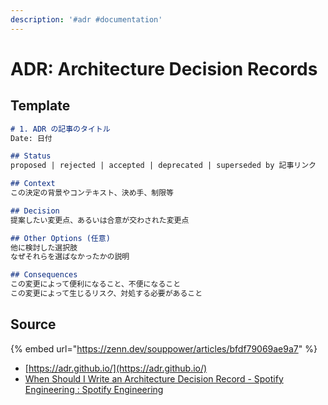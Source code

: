 ```yaml
---
description: '#adr #documentation'
---
```


# ADR: Architecture Decision Records

## Template

```markdown
# 1. ADR の記事のタイトル
Date: 日付

## Status
proposed | rejected | accepted | deprecated | superseded by 記事リンク

## Context
この決定の背景やコンテキスト、決め手、制限等

## Decision
提案したい変更点、あるいは合意が交わされた変更点

## Other Options (任意)
他に検討した選択肢
なぜそれらを選ばなかったかの説明

## Consequences
この変更によって便利になること、不便になること
この変更によって生じるリスク、対処する必要があること
```

## Source

{% embed url="https://zenn.dev/souppower/articles/bfdf79069ae9a7" %}

* [https://adr.github.io/](https://adr.github.io/)
* [When Should I Write an Architecture Decision Record - Spotify Engineering : Spotify Engineering](https://engineering.atspotify.com/2020/04/when-should-i-write-an-architecture-decision-record/)
